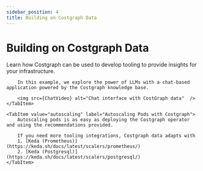```yaml
---
sidebar_position: 4
title: Building on Costgraph Data
---
```


# Building on Costgraph Data




<Tabs>
    <TabItem value="chat-with-llm" label="Chat with LLMs">
        Learn how Costgraph can be used to develop tooling to provide insights for your infrastructure.

        In this example, we explore the power of LLMs with a chat-based application powered by the Costgraph knowledge base.

        <img src={ChatVideo} alt="Chat interface with CostGraph data"  />
    </TabItem>

    <TabItem value="autoscaling" label="Autoscaling Pods with Costgraph">
        Autoscaling pods is as easy as deploying the Costgraph operator and using the recommendations provided.

        If you need more tooling integrations, Costgraph data adapts with
        1. [Keda (Prometheus)](https://keda.sh/docs/latest/scalers/prometheus/)
        2. [Keda (Postgresql)](https://keda.sh/docs/latest/scalers/postgresql/)
    </TabItem>
</Tabs>

